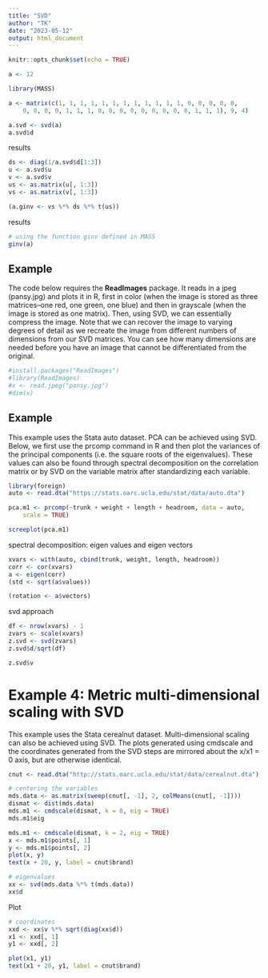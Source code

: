 ```yaml
---
title: "SVD"
author: "TK"
date: "2023-05-12"
output: html_document
---
```


```r
knitr::opts_chunk$set(echo = TRUE)
```

```r
a <- 12
```

```r
library(MASS)

a <- matrix(c(1, 1, 1, 1, 1, 1, 1, 1, 1, 1, 1, 1, 0, 0, 0, 0, 0,
    0, 0, 0, 0, 1, 1, 1, 0, 0, 0, 0, 0, 0, 0, 0, 0, 1, 1, 1), 9, 4)

a.svd <- svd(a)
a.svd$d
```

results

```r
ds <- diag(1/a.svd$d[1:3])
u <- a.svd$u
v <- a.svd$v
us <- as.matrix(u[, 1:3])
vs <- as.matrix(v[, 1:3])

(a.ginv <- vs %*% ds %*% t(us))
```

results

```r
# using the function ginv defined in MASS
ginv(a)
```

## Example

The code below requires the **ReadImages** package. It reads in a jpeg (pansy.jpg) and plots it in R, first in color (when the image is stored as three matrices--one red, one green, one blue) and then in grayscale (when the image is stored as one matrix). Then, using SVD, we can essentially compress the image. Note that we can recover the image to varying degrees of detail as we recreate the image from different numbers of dimensions from our SVD matrices. You can see how many dimensions are needed before you have an image that cannot be differentiated from the original.

```r
#install.packages("ReadImages")
#library(ReadImages)
#x <- read.jpeg("pansy.jpg")
#dim(x)
```

## Example

This example uses the Stata auto dataset. PCA can be achieved using SVD. Below, we first use the prcomp command in R and then plot the variances of the principal components (i.e. the square roots of the eigenvalues). These values can also be found through spectral decomposition on the correlation matrix or by SVD on the variable matrix after standardizing each variable.

```r
library(foreign)
auto <- read.dta("https://stats.oarc.ucla.edu/stat/data/auto.dta")

pca.m1 <- prcomp(~trunk + weight + length + headroom, data = auto,
    scale = TRUE)

screeplot(pca.m1)
```

spectral decomposition: eigen values and eigen vectors

```r
xvars <- with(auto, cbind(trunk, weight, length, headroom))
corr <- cor(xvars)
a <- eigen(corr)
(std <- sqrt(a$values))

```

```r
(rotation <- a$vectors)
```

svd approach

```r
df <- nrow(xvars) - 1
zvars <- scale(xvars)
z.svd <- svd(zvars)
z.svd$d/sqrt(df)
```

```r
z.svd$v
```

# Example 4: Metric multi-dimensional scaling with SVD

This example uses the Stata cerealnut dataset. Multi-dimensional scaling can also be achieved using SVD. The plots generated using cmdscale and the coordinates generated from the SVD steps are mirrored about the x/x1 = 0 axis, but are otherwise identical.

```r
cnut <- read.dta("http://stats.oarc.ucla.edu/stat/data/cerealnut.dta")

# centering the variables
mds.data <- as.matrix(sweep(cnut[, -1], 2, colMeans(cnut[, -1])))
dismat <- dist(mds.data)
mds.m1 <- cmdscale(dismat, k = 8, eig = TRUE)
mds.m1$eig
```

```r
mds.m1 <- cmdscale(dismat, k = 2, eig = TRUE)
x <- mds.m1$points[, 1]
y <- mds.m1$points[, 2]
plot(x, y)
text(x + 20, y, label = cnut$brand)
```

```r
# eigenvalues
xx <- svd(mds.data %*% t(mds.data))
xx$d
```

Plot

```r
# coordinates
xxd <- xx$v %*% sqrt(diag(xx$d))
x1 <- xxd[, 1]
y1 <- xxd[, 2]

plot(x1, y1)
text(x1 + 20, y1, label = cnut$brand)
```
